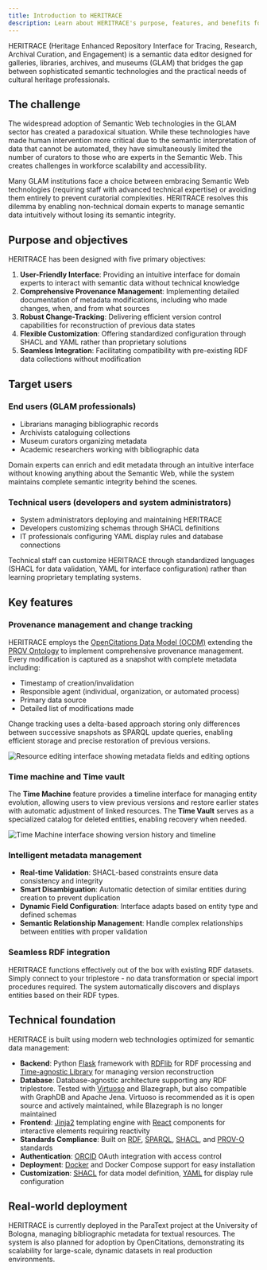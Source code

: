 ```yaml
---
title: Introduction to HERITRACE
description: Learn about HERITRACE's purpose, features, and benefits for GLAM professionals
---
```


HERITRACE (Heritage Enhanced Repository Interface for Tracing, Research, Archival Curation, and Engagement) is a semantic data editor designed for galleries, libraries, archives, and museums (GLAM) that bridges the gap between sophisticated semantic technologies and the practical needs of cultural heritage professionals.

## The challenge

The widespread adoption of Semantic Web technologies in the GLAM sector has created a paradoxical situation. While these technologies have made human intervention more critical due to the semantic interpretation of data that cannot be automated, they have simultaneously limited the number of curators to those who are experts in the Semantic Web. This creates challenges in workforce scalability and accessibility.

Many GLAM institutions face a choice between embracing Semantic Web technologies (requiring staff with advanced technical expertise) or avoiding them entirely to prevent curatorial complexities. HERITRACE resolves this dilemma by enabling non-technical domain experts to manage semantic data intuitively without losing its semantic integrity.

## Purpose and objectives

HERITRACE has been designed with five primary objectives:

1. **User-Friendly Interface**: Providing an intuitive interface for domain experts to interact with semantic data without technical knowledge
2. **Comprehensive Provenance Management**: Implementing detailed documentation of metadata modifications, including who made changes, when, and from what sources
3. **Robust Change-Tracking**: Delivering efficient version control capabilities for reconstruction of previous data states
4. **Flexible Customization**: Offering standardized configuration through SHACL and YAML rather than proprietary solutions
5. **Seamless Integration**: Facilitating compatibility with pre-existing RDF data collections without modification

## Target users

### End users (GLAM professionals)
- Librarians managing bibliographic records
- Archivists cataloguing collections  
- Museum curators organizing metadata
- Academic researchers working with bibliographic data

Domain experts can enrich and edit metadata through an intuitive interface without knowing anything about the Semantic Web, while the system maintains complete semantic integrity behind the scenes.

### Technical users (developers and system administrators)
- System administrators deploying and maintaining HERITRACE
- Developers customizing schemas through SHACL definitions
- IT professionals configuring YAML display rules and database connections

Technical staff can customize HERITRACE through standardized languages (SHACL for data validation, YAML for interface configuration) rather than learning proprietary templating systems.

## Key features

### Provenance management and change tracking
HERITRACE employs the <a href="https://doi.org/10.1007/978-3-030-62466-8_28" target="_blank">OpenCitations Data Model (OCDM)</a> extending the <a href="https://www.w3.org/TR/prov-o/" target="_blank">PROV Ontology</a> to implement comprehensive provenance management. Every modification is captured as a snapshot with complete metadata including:
- Timestamp of creation/invalidation
- Responsible agent (individual, organization, or automated process)
- Primary data source
- Detailed list of modifications made

Change tracking uses a delta-based approach storing only differences between successive snapshots as SPARQL update queries, enabling efficient storage and precise restoration of previous versions.

![Resource editing interface showing metadata fields and editing options](../../assets/change_tracking.png)

### Time machine and Time vault
The **Time Machine** feature provides a timeline interface for managing entity evolution, allowing users to view previous versions and restore earlier states with automatic adjustment of linked resources. The **Time Vault** serves as a specialized catalog for deleted entities, enabling recovery when needed.

![Time Machine interface showing version history and timeline](../../assets/time_machine.png)

### Intelligent metadata management
- **Real-time Validation**: SHACL-based constraints ensure data consistency and integrity
- **Smart Disambiguation**: Automatic detection of similar entities during creation to prevent duplication
- **Dynamic Field Configuration**: Interface adapts based on entity type and defined schemas
- **Semantic Relationship Management**: Handle complex relationships between entities with proper validation

### Seamless RDF integration
HERITRACE functions effectively out of the box with existing RDF datasets. Simply connect to your triplestore - no data transformation or special import procedures required. The system automatically discovers and displays entities based on their RDF types.

## Technical foundation

HERITRACE is built using modern web technologies optimized for semantic data management:

- **Backend**: Python <a href="https://flask.palletsprojects.com/" target="_blank">Flask</a> framework with <a href="https://rdflib.readthedocs.io/" target="_blank">RDFlib</a> for RDF processing and <a href="https://github.com/opencitations/time-agnostic-library" target="_blank">Time-agnostic Library</a> for managing version reconstruction
- **Database**: Database-agnostic architecture supporting any RDF triplestore. Tested with <a href="https://virtuoso.openlinksw.com/" target="_blank">Virtuoso</a> and Blazegraph, but also compatible with GraphDB and Apache Jena. Virtuoso is recommended as it is open source and actively maintained, while Blazegraph is no longer maintained
- **Frontend**: <a href="https://jinja.palletsprojects.com/" target="_blank">Jinja2</a> templating engine with <a href="https://react.dev/" target="_blank">React</a> components for interactive elements requiring reactivity
- **Standards Compliance**: Built on <a href="https://www.w3.org/RDF/" target="_blank">RDF</a>, <a href="https://www.w3.org/TR/sparql11-query/" target="_blank">SPARQL</a>, <a href="https://www.w3.org/TR/shacl/" target="_blank">SHACL</a>, and <a href="https://www.w3.org/TR/prov-o/" target="_blank">PROV-O</a> standards
- **Authentication**: <a href="https://orcid.org/" target="_blank">ORCID</a> OAuth integration with access control
- **Deployment**: <a href="https://www.docker.com/" target="_blank">Docker</a> and Docker Compose support for easy installation
- **Customization**: <a href="https://www.w3.org/TR/shacl/" target="_blank">SHACL</a> for data model definition, <a href="https://yaml.org/" target="_blank">YAML</a> for display rule configuration

## Real-world deployment

HERITRACE is currently deployed in the ParaText project at the University of Bologna, managing bibliographic metadata for textual resources. The system is also planned for adoption by OpenCitations, demonstrating its scalability for large-scale, dynamic datasets in real production environments.